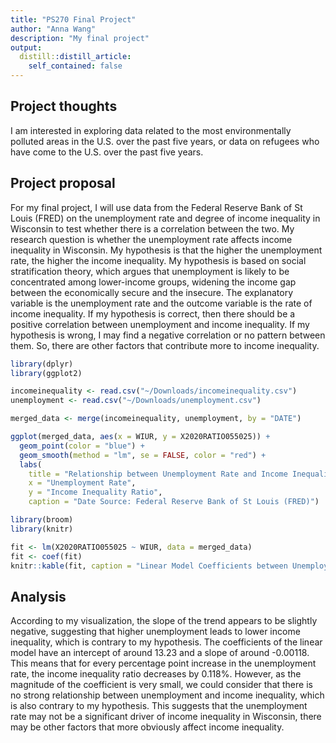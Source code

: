 ```yaml
---
title: "PS270 Final Project"
author: "Anna Wang"
description: "My final project"
output:
  distill::distill_article:
    self_contained: false
---
```


## Project thoughts

I am interested in exploring data related to the most environmentally polluted areas in the U.S. over the past five years, or data on refugees who have come to the U.S. over the past five years.

## Project proposal

For my final project, I will use data from the Federal Reserve Bank of St Louis (FRED) on the unemployment rate and degree of income inequality in Wisconsin to test whether there is a correlation between the two. My research question is whether the unemployment rate affects income inequality in Wisconsin. My hypothesis is that the higher the unemployment rate, the higher the income inequality. My hypothesis is based on social stratification theory, which argues that unemployment is likely to be concentrated among lower-income groups, widening the income gap between the economically secure and the insecure. The explanatory variable is the unemployment rate and the outcome variable is the rate of income inequality. If my hypothesis is correct, then there should be a positive correlation between unemployment and income inequality. If my hypothesis is wrong, I may find a negative correlation or no pattern between them. So, there are other factors that contribute more to income inequality.

```r
library(dplyr)
library(ggplot2)
```

```r
incomeinequality <- read.csv("~/Downloads/incomeinequality.csv")
unemployment <- read.csv("~/Downloads/unemployment.csv")
```

```r
merged_data <- merge(incomeinequality, unemployment, by = "DATE")

ggplot(merged_data, aes(x = WIUR, y = X2020RATIO055025)) +
  geom_point(color = "blue") +
  geom_smooth(method = "lm", se = FALSE, color = "red") +
  labs(
    title = "Relationship between Unemployment Rate and Income Inequality",
    x = "Unemployment Rate",
    y = "Income Inequality Ratio",
    caption = "Date Source: Federal Reserve Bank of St Louis (FRED)")
```
```r
library(broom)
library(knitr)
```

```r
fit <- lm(X2020RATIO055025 ~ WIUR, data = merged_data)
fit <- coef(fit)
knitr::kable(fit, caption = "Linear Model Coefficients between Unemployment and Income Inequaility")
```

## Analysis

According to my visualization, the slope of the trend appears to be slightly negative, suggesting that higher unemployment leads to lower income inequality, which is contrary to my hypothesis. 
The coefficients of the linear model have an intercept of around 13.23 and a slope of around -0.00118. This means that for every percentage point increase in the unemployment rate, the income inequality ratio decreases by 0.118%. However, as the magnitude of the coefficient is very small, we could consider that there is no strong relationship between unemployment and income inequality, which is also contrary to my hypothesis. This suggests that the unemployment rate may not be a significant driver of income inequality in Wisconsin, there may be other factors that more obviously affect income inequality.
